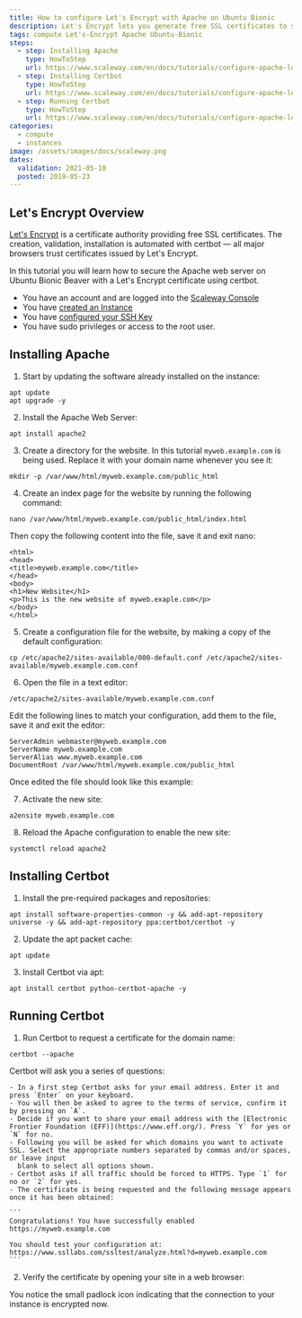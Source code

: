 ```yaml
---
title: How to configure Let's Encrypt with Apache on Ubuntu Bionic
description: Let's Encrypt lets you generate free SSL certificates to secure the connection between client and server
tags: compute Let's-Encrypt Apache Ubuntu-Bionic
steps:
  - step: Installing Apache
    type: HowToStep
    url: https://www.scaleway.com/en/docs/tutorials/configure-apache-letsencrypt/#-Installing-Apache
  - step: Installing Certbot
    type: HowToStep
    url: https://www.scaleway.com/en/docs/tutorials/configure-apache-letsencrypt/#-Installing-Certbot
  - step: Running Certbot
    type: HowToStep
    url: https://www.scaleway.com/en/docs/tutorials/configure-apache-letsencrypt/#-Running-Certbot
categories:
  - compute
  - instances
image: /assets/images/docs/scaleway.png
dates:
  validation: 2021-05-10
  posted: 2019-05-23
---
```


## Let's Encrypt Overview

[Let's Encrypt](https://letsencrypt.org/) is a certificate authority providing free SSL certificates. The creation, validation, installation is automated with certbot — all major browsers trust certificates issued by Let's Encrypt.

In this tutorial you will learn how to secure the Apache web server on Ubuntu Bionic Beaver with a Let's Encrypt certificate using certbot.

<Message type="requirement">

- You have an account and are logged into the [Scaleway Console](https://console.scaleway.com)
- You have [created an Instance](/compute/instances/how-to/create-an-instance/)
- You have [configured your SSH Key](/console/my-project/how-to/create-ssh-key)
- You have sudo privileges or access to the root user.

</Message> 

## Installing Apache

1. Start by updating the software already installed on the instance:

  ```
  apt update
  apt upgrade -y
  ```

2. Install the Apache Web Server:

  ```
  apt install apache2
  ```

3. Create a directory for the website. In this tutorial `myweb.example.com` is being used. Replace it with your domain name whenever you see it:

  ```
  mkdir -p /var/www/html/myweb.example.com/public_html
  ```

4. Create an index page for the website by running the following command:

  ```
  nano /var/www/html/myweb.example.com/public_html/index.html
  ```

  Then copy the following content into the file, save it and exit nano:

  ```
  <html>
  <head>
  <title>myweb.example.com</title>
  </head>
  <body>
  <h1>New Website</h1>
  <p>This is the new website of myweb.exaple.com</p>
  </body>
  </html>
  ```

5. Create a configuration file for the website, by making a copy of the default configuration:

  ```
  cp /etc/apache2/sites-available/000-default.conf /etc/apache2/sites-available/myweb.example.com.conf
  ```

6. Open the file in a text editor:

  ```
  /etc/apache2/sites-available/myweb.example.com.conf
  ```

  Edit the following lines to match your configuration, add them to the file, save it and exit the editor:

  ```
  ServerAdmin webmaster@myweb.example.com
  ServerName myweb.example.com
  ServerAlias www.myweb.example.com
  DocumentRoot /var/www/html/myweb.example.com/public_html
  ```

  Once edited the file should look like this example:

  <Lightbox src="scaleway-config_apache.png" alt="" />

7. Activate the new site:

  ```
  a2ensite myweb.example.com
  ```

8. Reload the Apache configuration to enable the new site:

  ```
  systemctl reload apache2
  ```

## Installing Certbot

1. Install the pre-required packages and repositories:

  ```
  apt install software-properties-common -y && add-apt-repository universe -y && add-apt-repository ppa:certbot/certbot -y
  ```

2. Update the apt packet cache:

  ```
  apt update
  ```

3. Install Certbot via apt:

  ```
  apt install certbot python-certbot-apache -y
  ```

## Running Certbot

1. Run Certbot to request a certificate for the domain name:

  ```
  certbot --apache
  ```

  Certbot will ask you a series of questions:

    - In a first step Certbot asks for your email address. Enter it and press `Enter` on your keyboard.
    - You will then be asked to agree to the terms of service, confirm it by pressing on `A`.
    - Decide if you want to share your email address with the [Electronic Frontier Foundation (EFF)](https://www.eff.org/). Press `Y` for yes or `N` for no.
    - Following you will be asked for which domains you want to activate SSL. Select the appropriate numbers separated by commas and/or spaces, or leave input
      blank to select all options shown.
    - Certbot asks if all traffic should be forced to HTTPS. Type `1` for no or `2` for yes.
    - The certificate is being requested and the following message appears once it has been obtained:

    ```
    Congratulations! You have successfully enabled https://myweb.example.com

    You should test your configuration at:
    https://www.ssllabs.com/ssltest/analyze.html?d=myweb.example.com
    ```

2. Verify the certificate by opening your site in a web browser:

  <Lightbox src="scaleway-ssl_enabled.png" alt="" />

You notice the small padlock icon indicating that the connection to your instance is encrypted now.
